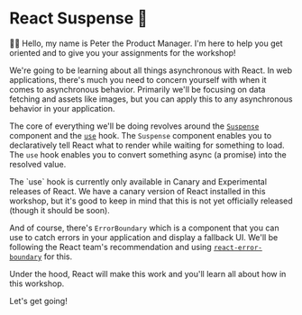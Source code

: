 # React Suspense 🔀

👨‍💼 Hello, my name is Peter the Product Manager. I'm here to help you get
oriented and to give you your assignments for the workshop!

We're going to be learning about all things asynchronous with React. In web
applications, there's much you need to concern yourself with when it comes to
asynchronous behavior. Primarily we'll be focusing on data fetching and assets
like images, but you can apply this to any asynchronous behavior in your
application.

The core of everything we'll be doing revolves around the
[`Suspense`](https://react.dev/reference/react/Suspense) component and the
[`use`](https://react.dev/reference/react/use) hook. The `Suspense` component
enables you to declaratively tell React what to render while waiting for
something to load. The `use` hook enables you to convert something async (a
promise) into the resolved value.

<callout-warning>
	The `use` hook is currently only available in Canary and Experimental releases
	of React. We have a canary version of React installed in this workshop, but
	it's good to keep in mind that this is not yet officially released (though it
	should be soon).
</callout-warning>

And of course, there's `ErrorBoundary` which is a component that you can use to
catch errors in your application and display a fallback UI. We'll be following
the React team's recommendation and using
[`react-error-boundary`](https://npm.im/react-error-boundary) for this.

Under the hood, React will make this work and you'll learn all about how in this
workshop.

Let's get going!
